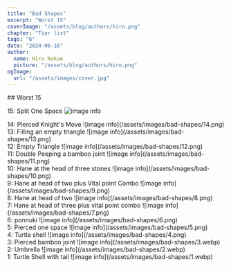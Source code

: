 ```yaml
---
title: "Bad Shapes"
excerpt: "Worst 15"
coverImage: "/assets/blog/authors/hiro.png"
chapter: "Tier list"
tags: "6"
date: "2024-06-16"
author:
  name: Hiro Nakae
  picture: "/assets/blog/authors/hiro.png"
ogImage:
  url: "/assets/images/cover.jpg"
---
```

<div className="mt-8"/>
## Worst 15
<div className="mt-4"/>

15: Split One Space
![image info](/assets/images/bad-shapes/15.png)
<div className="mt-4"/>
14: Pierced Knight's Move
![image info](/assets/images/bad-shapes/14.png)
<div className="mt-4"/>
13: Filling an empty triangle
![image info](/assets/images/bad-shapes/13.png)
<div className="mt-4"/>
12: Empty Triangle
![image info](/assets/images/bad-shapes/12.png)
<div className="mt-4"/>
11: Double Peeping a bamboo joint
![image info](/assets/images/bad-shapes/11.png)
<div className="mt-4"/>
10: Hane at the head of three stones
![image info](/assets/images/bad-shapes/10.png)
<div className="mt-4"/>
9: Hane at head of two plus Vital point Combo
![image info](/assets/images/bad-shapes/9.png)
<div className="mt-4"/>
8: Hane at head of two
![image info](/assets/images/bad-shapes/8.png)
<div className="mt-4"/>
7: Hane at head of three plus vital point combo
![image info](/assets/images/bad-shapes/7.png)
<div className="mt-4"/>
6: ponnuki
![image info](/assets/images/bad-shapes/6.png)
<div className="mt-4"/>
5: Pierced one space
![image info](/assets/images/bad-shapes/5.png)
<div className="mt-4"/>
4: Turtle shell
![image info](/assets/images/bad-shapes/4.png)
<div className="mt-4"/>
3: Pierced bamboo joint
![image info](/assets/images/bad-shapes/3.webp)
<div className="mt-4"/>
2: Umbrella
![image info](/assets/images/bad-shapes/2.webp)
<div className="mt-4"/>
1: Turtle Shell with tail
![image info](/assets/images/bad-shapes/1.webp)

